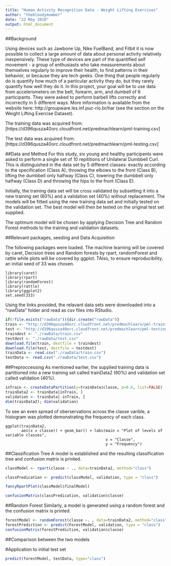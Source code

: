 ```yaml
---
title: "Human Activity Recognition Data - Weight Lifting Exercises"
author: "thebloodymummer"
date: "22 May 2018"
output: html_document
---
```

##Background

Using devices such as Jawbone Up, Nike FuelBand, and Fitbit it is now possible to collect a large amount of data about personal activity relatively inexpensively. These type of devices are part of the quantified self movement - a group of enthusiasts who take measurements about themselves regularly to improve their health, to find patterns in their behavior, or because they are tech geeks. One thing that people regularly do is quantify how much of a particular activity they do, but they rarely quantify how well they do it. In this project, your goal will be to use data from accelerometers on the belt, forearm, arm, and dumbell of 6 participants. They were asked to perform barbell lifts correctly and incorrectly in 5 different ways. More information is available from the website here: http://groupware.les.inf.puc-rio.br/har (see the section on the Weight Lifting Exercise Dataset).

The training data was acquired from: [https://d396qusza40orc.cloudfront.net/predmachlearn/pml-training.csv]

The test data was acquired from: 
[https://d396qusza40orc.cloudfront.net/predmachlearn/pml-testing.csv]

##Data and Method
For this study, six young and healthy participents were asked to perform a single set of 10 repititions of Unilateral Dumbbell Curl. This is distinguished in the data set by 5 different classes: exactly according to the specification (Class A), throwing the elbows to the front (Class B), lifting the dumbbell only halfway (Class C), lowering the dumbbell only halfway (Class D) and throwing the hips to the front (Class E). 

Initially, the training data set will be cross validated by subsetting it into a new training set (60%) and a validation set (40%) without replacement. The models will be fitted using the new training data set and initially tested on the validation set. The best model will then be tested on the original test set supplied.

The optimum model will be chosen by applying Decision Tree and Random Forest methods to the training and validation datasets. 

##Relevant packages, seeding and Data Acquisition

The following packages were loaded. The machine learning will be covered by caret, Decision trees and Random forests by rpart, randomForest and rattle while plots will be covered by ggplot. TAlso, to ensure reproducibility, an initial seed of 33 was chosen.

```r.
library(caret)
library(rpart)
library(randomForest)
library(rattle)
library(ggplot2)
set.seed(333)
```

Using the links provided, the relavant data sets were downloaded into a "rawData" folder and read as csv files into RStudio. 

```r
if(!file.exists("rawData")){dir.create("rawData")}
train <- "http://d396qusza40orc.cloudfront.net/predmachlearn/pml-training.csv"
test <- "http://d396qusza40orc.cloudfront.net/predmachlearn/pml-testing.csv"
traindest <- "./rawData/train.csv"
testdest <- "./rawData/test.csv"
download.file(train, destfile = traindest)
download.file(test, destfile = testdest)
trainData <- read.csv("./rawData/train.csv")
testData <- read.csv("./rawData/test.csv")
```

##Preproccessing
As mentioned earlier, the supplied training data is partitioned into a new training set called trainData2 (60%) and validation set called validation (40%). 

```r
inTrain <- createDataPartition(y=trainData$classe, p=0.6, list=FALSE)
trainData2 <- trainData[inTrain, ] 
validation <- trainData[-inTrain, ]
dim(trainData2); dim(validation)
```

To see an even spread of oberservations across the classe varible, a histogram was plotted demonstrating the frequency of each class.

```r.
ggplot(trainData2, 
       aes(x = classe)) + geom_bar() + labs(main = "Plot of levels of variable classes",
                                            x = "Classe", 
                                            y = "Frequency")
```

##Classification Tree
A model is established and the resulting classification tree and confusion matrix is printed.

```r
classModel <- rpart(classe ~ ., data=trainData2, method="class")

classPredication <- predict(classModel, validation, type = "class")

fancyRpartPlot(classModel$finalModel)
```

```r
confusionMatrix(classPredication, validation$classe)
```

##Random Forest
Similarly, a model is generated using a random forest and the confusion matrix is printed.

```r
forestModel <- randomForest(classe ~. , data=trainData2, method="class")
forestPrediction <- predict(ForestModel, validation, type = "class")
confusionMatrix(forestPrediction, validation$classe)
```

##Comparison between the two models





#Application to initial test set
```r
predict(forestModel, testData, type="class")
```